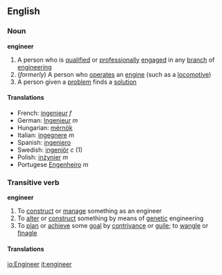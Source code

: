 ==English==
===Noun===
'''engineer'''
#A person who is [[qualified]] or [[professionally]] [[engaged]] in any [[branch]] of [[engineering]]
#(''formerly'') A person who [[operate]]s an [[engine]] (such as a [[locomotive]])
#A person given a [[problem]] finds a [[solution]]

====Translations====
*French: [[ingenieur]] ''f''
*German: [[Ingenieur]] ''m''
*Hungarian: [[mérnök]]
*Italian: [[ingegnere]] ''m''
*Spanish: [[ingeniero]]
*Swedish: [[ingenjör]] ''c'' (1)
*Polish: [[inżynier]] ''m''
*Portugese [[Engenheiro]] ''m''

===Transitive verb===
'''engineer'''
#To [[construct]] or [[manage]] something as an engineer
#To [[alter]] or [[construct]] something by means of [[genetic]] engineering
#To [[plan]] or [[achieve]] some [[goal]] by [[contrivance]] or [[guile]]; to [[wangle]] or [[finagle]]

====Translations====

[[io:Engineer]]
[[it:engineer]]